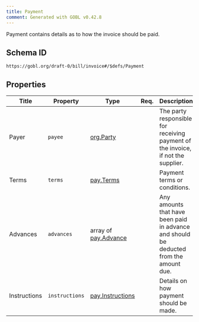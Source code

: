 ```yaml
---
title: Payment
comment: Generated with GOBL v0.42.8
---
```


Payment contains details as to how the invoice should be paid.

## Schema ID

`https://gobl.org/draft-0/bill/invoice#/$defs/Payment`

## Properties

| Title        | Property       | Type                                          | Req. | Description                                                                            |
|--------------|----------------|-----------------------------------------------|------|----------------------------------------------------------------------------------------|
| Payer        | `payee`        | [org.Party](/draft-0/org/party)               |      | The party responsible for receiving payment of the invoice, if not the supplier.       |
| Terms        | `terms`        | [pay.Terms](/draft-0/pay/terms)               |      | Payment terms or conditions.                                                           |
| Advances     | `advances`     | array of [pay.Advance](/draft-0/pay/advance)  |      | Any amounts that have been paid in advance and should be deducted from the amount due. |
| Instructions | `instructions` | [pay.Instructions](/draft-0/pay/instructions) |      | Details on how payment should be made.                                                 |

